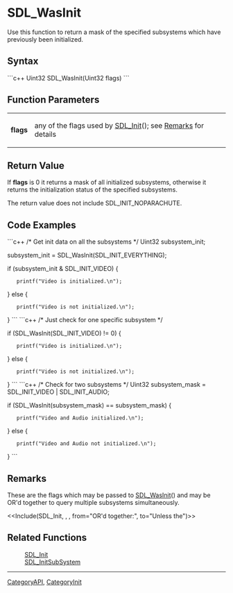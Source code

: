 <!-- pragma section-numbers off -->
<!-- pragma disable-camelcase -->

= SDL_WasInit =
Use this function to return a mask of the specified subsystems which have previously been initialized.


== Syntax ==
```c++
Uint32 SDL_WasInit(Uint32 flags)
```

== Function Parameters ==
{|
|'''flags'''
|any of the flags used by [[SDL_Init]](); see [[#flags|Remarks]] for details
|}

== Return Value ==
If '''flags''' is 0 it returns a mask of all initialized subsystems, otherwise it returns the initialization status of the specified subsystems.

The return value does not include SDL_INIT_NOPARACHUTE.

== Code Examples ==
```c++
/* Get init data on all the subsystems */
Uint32 subsystem_init;

subsystem_init = SDL_WasInit(SDL_INIT_EVERYTHING);

if (subsystem_init & SDL_INIT_VIDEO) {
    printf("Video is initialized.\n");
} else {
    printf("Video is not initialized.\n");
}
```
```c++
/* Just check for one specific subsystem */

if (SDL_WasInit(SDL_INIT_VIDEO) != 0) {
    printf("Video is initialized.\n");
} else {
    printf("Video is not initialized.\n");
}
```
```c++
/* Check for two subsystems */
Uint32 subsystem_mask = SDL_INIT_VIDEO | SDL_INIT_AUDIO;

if (SDL_WasInit(subsystem_mask) == subsystem_mask) {
    printf("Video and Audio initialized.\n");
} else {
    printf("Video and Audio not initialized.\n");
}
```

== Remarks ==
<span id="flags"></span>These are the flags which may be passed to [[SDL_WasInit]]() and may be OR'd together to query multiple subsystems simultaneously. 

<<Include(SDL_Init, , , from="OR'd together:", to="Unless the")>>

== Related Functions ==
:[[SDL_Init]]
:[[SDL_InitSubSystem]]

----
[[CategoryAPI]], [[CategoryInit]]
